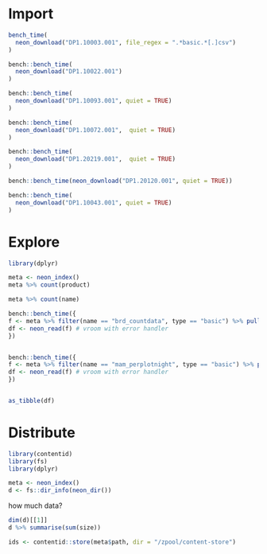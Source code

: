 
# Import

```r
bench_time(
  neon_download("DP1.10003.001", file_regex = ".*basic.*[.]csv")
)
```


```r
bench::bench_time(
  neon_download("DP1.10022.001")
)
```


```r
bench::bench_time(
  neon_download("DP1.10093.001", quiet = TRUE)
)
```

```r
bench::bench_time(
  neon_download("DP1.10072.001",  quiet = TRUE)
)
```

```r
bench::bench_time(
  neon_download("DP1.20219.001",  quiet = TRUE)
)
```

```r
bench::bench_time(neon_download("DP1.20120.001", quiet = TRUE))
```


```r
bench::bench_time(
  neon_download("DP1.10043.001", quiet = TRUE)
)
```


# Explore


```r
library(dplyr)

meta <- neon_index()
meta %>% count(product)
```


```r
meta %>% count(name)
```


```r

bench::bench_time({
f <- meta %>% filter(name == "brd_countdata", type == "basic") %>% pull(path)
df <- neon_read(f) # vroom with error handler
})



```


```r

bench::bench_time({
f <- meta %>% filter(name == "mam_perplotnight", type == "basic") %>% pull(path)
df <- neon_read(f) # vroom with error handler
})



```


```r
as_tibble(df)
```




# Distribute


```r
library(contentid)
library(fs)
library(dplyr)

```



```r
meta <- neon_index()
d <- fs::dir_info(neon_dir())
```

how much data?

```r
dim(d)[[1]]
d %>% summarise(sum(size))
```


```r
ids <- contentid::store(meta$path, dir = "/zpool/content-store")
```

